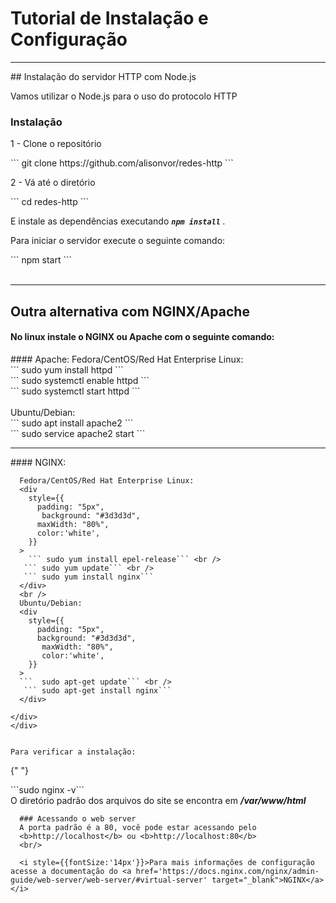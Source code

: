# Tutorial de Instalação e Configuração

---
<div style={{ textAlign: "left" }}>
  ## Instalação do servidor HTTP com  Node.js

  Vamos utilizar o Node.js para o uso do protocolo HTTP

  ### Instalação
  1 - Clone o repositório 
 <div
        style={{
          padding: "5px",
           background: "#3d3d3d",
          maxWidth: "50%",
          color:'white',
        }}
      >
   ``` git clone https://github.com/alisonvor/redes-http ```
</div>

2 - Vá até o diretório
<div
        style={{
          padding: "5px",
           background: "#3d3d3d",
          maxWidth: "50%",
          color:'white',
        }}
      >
   ``` cd redes-http ```
</div>

 E instale as dependências executando <i><b>``` npm install ``` </b></i>.

 Para iniciar o servidor execute o seguinte comando:
 <div
        style={{
          padding: "5px",
           background: "#3d3d3d",
          maxWidth: "50%",
          color:'white',
        }}
      >
   ``` npm start ```
</div>
<br/>
 <hr style={{ border:'none',height:'1px',color:'#333', background:'gray'}} />

 ## Outra alternativa com NGINX/Apache

  #### No linux instale o NGINX ou Apache com o seguinte comando: <br />

  <div style={{display:'flex'}}>
  <div style={{width:'100%'}}>
      #### Apache:
    Fedora/CentOS/Red Hat Enterprise Linux:
      <div
        style={{
          padding: "5px",
           background: "#3d3d3d",
          maxWidth: "80%",
          color:'white',
        }}
      >
     ```   sudo yum install httpd  ``` <br />
         ``` sudo systemctl enable httpd   ``` <br />
       ```  sudo systemctl start httpd  ```
      </div>
      <br />
      Ubuntu/Debian:
      <div
        style={{
          padding: "5px",
          background: "#3d3d3d",
          maxWidth: "80%",
          color:'white',
        }}
      >
       ``` sudo apt install apache2 ``` <br />
       ``` sudo service apache2 start ```
      </div>
      </div>
   <hr style={{marginRight:'5%', border:'none',width:'1px',color:'#333', background:'gray'}} />
    <div style={{width:'100%'}}>
      #### NGINX:

      Fedora/CentOS/Red Hat Enterprise Linux:
      <div
        style={{
          padding: "5px",
           background: "#3d3d3d",
          maxWidth: "80%",
          color:'white',
        }}
      >
        ``` sudo yum install epel-release``` <br />
       ``` sudo yum update``` <br />
       ``` sudo yum install nginx```
      </div>
      <br />
      Ubuntu/Debian:
      <div
        style={{
          padding: "5px",
          background: "#3d3d3d",
           maxWidth: "80%",
           color:'white',
        }}
      >
      ```  sudo apt-get update``` <br />
       ``` sudo apt-get install nginx```
      </div>

    </div>
    </div>


    Para verificar a instalação:

{" "}
<div
  style={{
    padding: "5px",
    background: "#3d3d3d",
    maxWidth: "25%",
    color: "white",
  }}
>
  ```sudo nginx -v```
</div>
     O diretório padrão dos arquivos do site se encontra em <strong><i> /var/www/html </i></strong>

      ### Acessando o web server
      A porta padrão é a 80, você pode estar acessando pelo
      <b>http://localhost</b> ou <b>http://localhost:80</b>
      <br/>

      <i style={{fontSize:'14px'}}>Para mais informações de configuração acesse a documentação do <a href='https://docs.nginx.com/nginx/admin-guide/web-server/web-server/#virtual-server' target="_blank">NGINX</a></i>

  </div>
